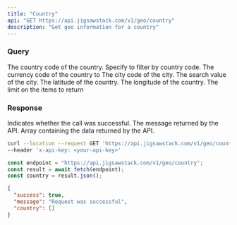 ```yaml
---
title: "Country"
api: "GET https://api.jigsawstack.com/v1/geo/country"
description: "Get geo information for a country"
---
```


### Query

<ParamField query="country_code" type="string">
  The country code of the country. Specify to filter by country code.
</ParamField>

<ParamField query="currency_code" type="string">
  The currency code of the country to
</ParamField>

<ParamField query="city_code" type="string">
  The city code of the city.
</ParamField>

<ParamField query="search_value" type="string">
  The search value of the city.
</ParamField>

<ParamField query="lat" type="string">
  The latitude of the country.
</ParamField>

<ParamField query="lng" type="string">
  The longitude of the country.
</ParamField>

<ParamField query="limit" type="string" default="10">
  The limit on the items to return
</ParamField>

<Snippet file="header.mdx" />

### Response

<ResponseField name="success" type="boolean">
  Indicates whether the call was successful.
</ResponseField>

<ResponseField name="message" type="string">
  The message returned by the API.
</ResponseField>

<ResponseField name="data" type="JSON">
  Array containing the data returned by the API.
</ResponseField>

<RequestExample>

```bash cURL
curl --location --request GET 'https://api.jigsawstack.com/v1/geo/country' \
--header 'x-api-key: <your-api-key>'
```

```javascript Node.js
const endpoint = "https://api.jigsawstack.com/v1/geo/country";
const result = await fetch(endpoint);
const country = result.json();
```

</RequestExample>

<ResponseExample>

```json Response
{
  "success": true,
  "message": "Request was successful",
  "country": []
}
```

</ResponseExample>
